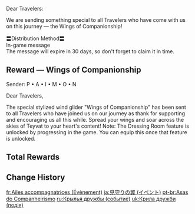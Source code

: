 {{DISPLAYTITLE:Wings of Companionship}}
{{About|the [[event]]|the [[Wind Glider]]|Wings of Companionship}}
{{Event
|name              = Wings of Companionship
|image             = Wings of Companionship.jpg
|type              = In-Game
|type2             = Mail
|type3             = Indefinite
|time_known        = yes
|time_start        = 2020-09-28 10:00:00
|time_start_offset = GMT+8
|time_end          = none
|link              = https://twitter.com/GenshinImpact/status/1310549822164865025
}}
Dear Travelers:

We are sending something special to all Travelers who have come with us on this journey &mdash; the Wings of Companionship!

〓Distribution Method〓<br />In-game message<br />The message will expire in 30 days, so don't forget to claim it in time.

==Reward &mdash; Wings of Companionship==
Sender: P • A • I • M • O • N

Dear Travelers,

The special stylized wind glider "Wings of Companionship" has been sent to all Travelers who have joined us on our journey as thank for supporting and encouraging us all this while. Spread your wings and soar across the skies of Teyvat to your heart's content! Note: The Dressing Room feature is unlocked by progressing in the game. You can equip this once that feature is unlocked.

==Total Rewards==
{{Event Rewards
|Wings of Companionship = 1
|sort = Wings of Companionship
}}

==Change History==
{{Change History|1.0}}

[[fr:Ailes accompagnatrices (Évènement)]]
[[ja:見守りの翼 (イベント)]]
[[pt-br:Asas do Companheirismo]]
[[ru:Крылья дружбы (событие)]]
[[uk:Крила дружби (подія)]]